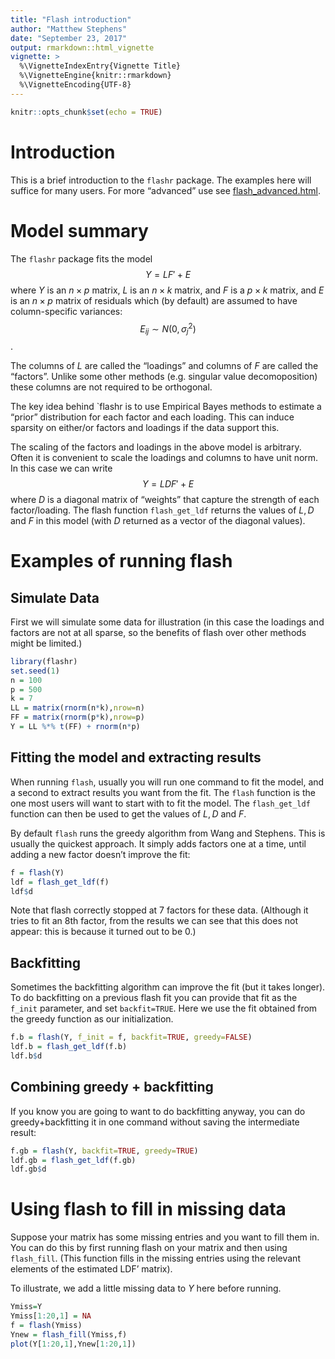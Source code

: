 ```yaml
---
title: "Flash introduction"
author: "Matthew Stephens"
date: "September 23, 2017"
output: rmarkdown::html_vignette
vignette: >
  %\VignetteIndexEntry{Vignette Title}
  %\VignetteEngine{knitr::rmarkdown}
  %\VignetteEncoding{UTF-8}
---
```



```r
knitr::opts_chunk$set(echo = TRUE)
```

# Introduction

This is a brief introduction to the `flashr` package. 
The examples here will suffice for many users. 
For more "advanced" use see [flash_advanced.html](flash_advanced.html).

# Model summary

The `flashr` package fits the model
$$Y = LF' + E$$
where $Y$ is an $n \times p$ matrix, $L$ is an $n \times k$ matrix,
and $F$ is a $p \times k$ matrix, and $E$ is an $n \times p$ matrix of residuals which (by default) are assumed to have column-specific variances:
$$E_{ij} \sim N(0,\sigma_{j}^2)$$.

The columns of $L$ are
called the "loadings" and columns of $F$ are called the "factors".
Unlike some other methods (e.g. singular value decomoposition) these columns are not required to be orthogonal.

The key idea behind `flashr is to use Empirical Bayes methods to estimate a "prior" distribution for each factor and each loading. This can induce
sparsity on either/or factors and loadings if the data support this.

The scaling of the factors and loadings in the above model is arbitrary. Often it is convenient to scale the loadings and columns to have unit norm.
In this case we can write
$$Y = LDF' + E$$
where $D$ is a diagonal matrix of "weights" that capture the strength of each factor/loading. The flash function `flash_get_ldf` returns the values
of $L, D$ and $F$ in this model (with $D$ returned as a vector of the diagonal values).


# Examples of running flash

## Simulate Data

First we will simulate some data for illustration (in this case the loadings
and factors are not at all sparse, so the benefits of flash over other methods might be limited.)
```r
library(flashr)
set.seed(1)
n = 100
p = 500
k = 7
LL = matrix(rnorm(n*k),nrow=n)
FF = matrix(rnorm(p*k),nrow=p)
Y = LL %*% t(FF) + rnorm(n*p)
```


## Fitting the model and extracting results

When running `flash`, 
usually you will run one command to fit the model, and a second
to extract results you want from the fit.
The `flash` function is the one most users will want to start
with to fit the model. The `flash_get_ldf` function can then be used to get the values of $L,D$ and $F$. 

By default `flash` runs the greedy algorithm from Wang and Stephens.
This is usually the quickest approach. It simply adds factors one at a time,
until adding a new factor doesn't improve the fit:
```r
f = flash(Y)
ldf = flash_get_ldf(f)
ldf$d
```
Note that flash correctly stopped at 7 factors for these data. (Although it 
tries to fit an 8th factor, from the results we can see that this does not appear: this is because it turned out to be 0.)

## Backfitting

Sometimes the backfitting algorithm can
improve the fit (but it takes longer).
To do backfitting on a previous flash fit you can 
provide that fit as the `f_init` parameter, and set  `backfit=TRUE`.
Here we use the fit
obtained from the greedy function as our initialization. 

```r
f.b = flash(Y, f_init = f, backfit=TRUE, greedy=FALSE)
ldf.b = flash_get_ldf(f.b)
ldf.b$d
```

## Combining greedy + backfitting

If you know you are going to want to do backfitting anyway,
you can do greedy+backfitting it in one command  without saving the intermediate result:
```r
f.gb = flash(Y, backfit=TRUE, greedy=TRUE)
ldf.gb = flash_get_ldf(f.gb)
ldf.gb$d
```


# Using flash to fill in missing data

Suppose your matrix has some missing entries and you want to fill them in. You can do this by first running flash on your matrix and then using `flash_fill`. (This function fills in the missing entries using the relevant elements of the estimated LDF' matrix).

To illustrate, we add a little missing data to $Y$ here before running.
```r
Ymiss=Y
Ymiss[1:20,1] = NA
f = flash(Ymiss)
Ynew = flash_fill(Ymiss,f)
plot(Y[1:20,1],Ynew[1:20,1])
```


